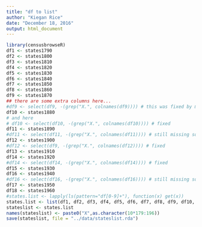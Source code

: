 ```yaml
---
title: "df to list"
author: "Kiegan Rice"
date: "December 18, 2016"
output: html_document
---
```


```r
library(censusbrowseR)
df1 <- states1790
df2 <- states1800
df3 <- states1810
df4 <- states1820
df5 <- states1830
df6 <- states1840
df7 <- states1850
df8 <- states1860
df9 <- states1870
## there are some extra columns here...
#df9 <- select(df9, -(grep("X.", colnames(df9)))) # this was fixed by manual data fix
df10 <- states1880
# and here
# df10 <- select(df10, -(grep("X.", colnames(df10)))) # fixed
df11 <- states1890 
#df11 <- select(df11, -(grep("X.", colnames(df11)))) # still missing some column names. 
df12 <- states1900
#df12 <- select(df9, -(grep("X.", colnames(df12)))) # fixed
df13 <- states1910
df14 <- states1920
#df14 <- select(df14, -(grep("X.", colnames(df14)))) # fixed
df15 <- states1930
df16 <- states1940
#df16 <- select(df16, -(grep("X.", colnames(df16)))) # still missing some column names
df17 <- states1950
df18 <- states1960
#states.list <- lapply(ls(pattern="df[0-9]+"), function(x) get(x))
states.list <- list(df1, df2, df3, df4, df5, df6, df7, df8, df9, df10, df11, df12, df13, df14, df15, df16, df17, df18)
stateslist <- states.list
names(stateslist) <- paste0("X",as.character(10*179:196))
save(stateslist, file = "../data/stateslist.rda")
```